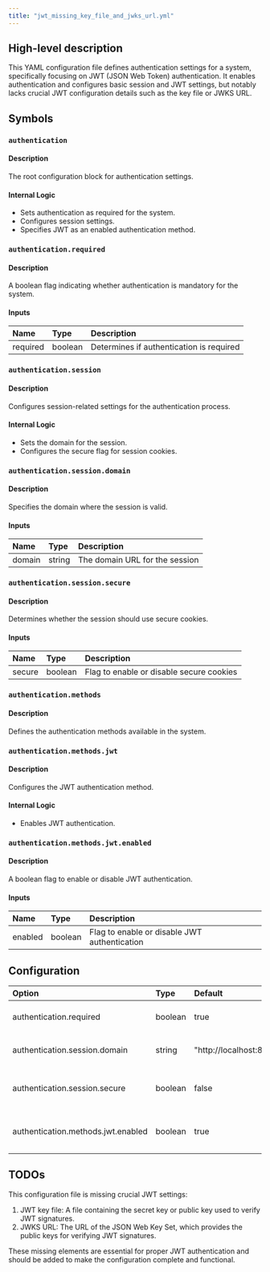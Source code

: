 ```yaml
---
title: "jwt_missing_key_file_and_jwks_url.yml"
---
```


## High-level description
This YAML configuration file defines authentication settings for a system, specifically focusing on JWT (JSON Web Token) authentication. It enables authentication and configures basic session and JWT settings, but notably lacks crucial JWT configuration details such as the key file or JWKS URL.

## Symbols

### `authentication`
#### Description
The root configuration block for authentication settings.

#### Internal Logic
- Sets authentication as required for the system.
- Configures session settings.
- Specifies JWT as an enabled authentication method.

### `authentication.required`
#### Description
A boolean flag indicating whether authentication is mandatory for the system.

#### Inputs
| Name | Type | Description |
|:-----|:-----|:------------|
| required | boolean | Determines if authentication is required |

### `authentication.session`
#### Description
Configures session-related settings for the authentication process.

#### Internal Logic
- Sets the domain for the session.
- Configures the secure flag for session cookies.

### `authentication.session.domain`
#### Description
Specifies the domain where the session is valid.

#### Inputs
| Name | Type | Description |
|:-----|:-----|:------------|
| domain | string | The domain URL for the session |

### `authentication.session.secure`
#### Description
Determines whether the session should use secure cookies.

#### Inputs
| Name | Type | Description |
|:-----|:-----|:------------|
| secure | boolean | Flag to enable or disable secure cookies |

### `authentication.methods`
#### Description
Defines the authentication methods available in the system.

### `authentication.methods.jwt`
#### Description
Configures the JWT authentication method.

#### Internal Logic
- Enables JWT authentication.

### `authentication.methods.jwt.enabled`
#### Description
A boolean flag to enable or disable JWT authentication.

#### Inputs
| Name | Type | Description |
|:-----|:-----|:------------|
| enabled | boolean | Flag to enable or disable JWT authentication |

## Configuration
| Option | Type | Default | Description |
|:-------|:-----|:--------|:------------|
| authentication.required | boolean | true | Determines if authentication is required |
| authentication.session.domain | string | "http://localhost:8080" | The domain URL for the session |
| authentication.session.secure | boolean | false | Flag to enable or disable secure cookies |
| authentication.methods.jwt.enabled | boolean | true | Flag to enable or disable JWT authentication |

## TODOs
This configuration file is missing crucial JWT settings:
1. JWT key file: A file containing the secret key or public key used to verify JWT signatures.
2. JWKS URL: The URL of the JSON Web Key Set, which provides the public keys for verifying JWT signatures.

These missing elements are essential for proper JWT authentication and should be added to make the configuration complete and functional.